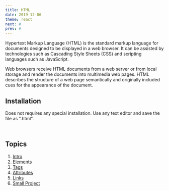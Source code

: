 ```yaml
---
title: HTML
date: 2019-12-06
theme: react
next: #
prev: #
---
```




Hypertext Markup Language (HTML) is the 
standard markup language for documents designed 
to be displayed in a web browser. It can be assisted 
by technologies such as Cascading Style Sheets (CSS) and 
scripting languages such as JavaScript.

Web browsers receive HTML documents from a web 
server or from local storage and render the documents 
into multimedia web pages. HTML describes the structure 
of a web page semantically and originally included cues 
for the appearance of the document.

<div style={{height: "100%", float: "right", width: "300px", margin: "auto 0"}}>
<htmllogo />
</div>

## Installation

Does not requires any special installation. Use any text editor and save the file as ".html".

<br/>

## Topics

1. [Intro](#)
2. [Elements](#)
3. [Tags](#)
4. [Attributes](#)
5. [Links](#)
6. [Small Project](#)



